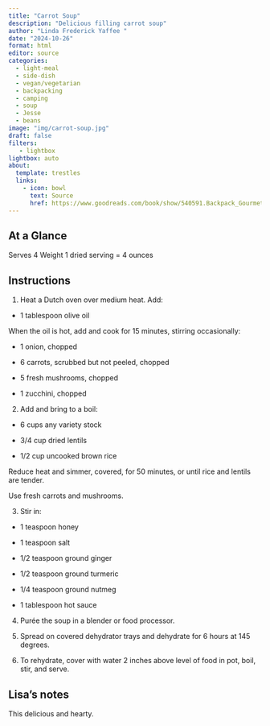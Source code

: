 ```yaml
---
title: "Carrot Soup"
description: "Delicious filling carrot soup"
author: "Linda Frederick Yaffee "
date: "2024-10-26"
format: html
editor: source
categories:
  - light-meal
  - side-dish
  - vegan/vegetarian
  - backpacking
  - camping
  - soup
  - Jesse
  - beans
image: "img/carrot-soup.jpg"
draft: false
filters:
   - lightbox
lightbox: auto
about:
  template: trestles
  links:
    - icon: bowl
      text: Source
      href: https://www.goodreads.com/book/show/540591.Backpack_Gourmet
---
```


## At a Glance

Serves 4 
Weight 1 
dried serving = 4 ounces

## Instructions

1. Heat a Dutch oven over medium heat. Add:

- 1 tablespoon olive oil

When the oil is hot, add and cook for 15 minutes, stirring occasionally:

- 1 onion, chopped

- 6 carrots, scrubbed but not peeled, chopped

- 5 fresh mushrooms, chopped

- 1 zucchini, chopped

2. Add and bring to a boil:

- 6 cups any variety stock

- 3/4 cup dried lentils

- 1/2 cup uncooked brown rice

Reduce heat and simmer, covered, for 50 minutes, or until rice and lentils are tender.

Use fresh carrots and mushrooms.

3. Stir in:

- 1 teaspoon honey

- 1 teaspoon salt

- 1/2 teaspoon ground ginger

- 1/2 teaspoon ground turmeric

- 1/4 teaspoon ground nutmeg

- 1 tablespoon hot sauce

4. Purée the soup in a blender or food processor.

5. Spread on covered dehydrator trays and dehydrate for 6 hours at 145 degrees.

6. To rehydrate, cover with water 2 inches above level of food in pot, boil, stir, and serve.


## Lisa's notes

This delicious and hearty. 